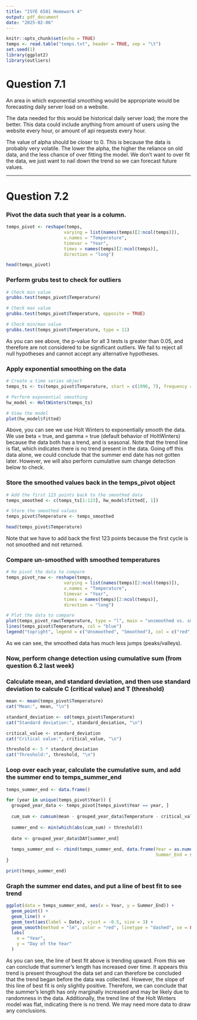 ```yaml
---
title: "ISYE 6501 Homework 4"
output: pdf_document
date: "2025-02-06"
---
```


```r
knitr::opts_chunk$set(echo = TRUE)
temps <- read.table("temps.txt", header = TRUE, sep = "\t")
set.seed(1)
library(ggplot2)
library(outliers)
```
# Question 7.1
An area in which exponential smoothing would be appropriate would be forecasting daily server load on a website.

The data needed for this would be historical daily server load; the more the better. This data could include anything from amount of users using the website every hour, or amount of api requests every hour.

The value of alpha should be closer to 0. This is because the data is probably very volatile. The lower the alpha, the higher the reliance on old data, and the less chance of over fitting the model. We don't want to over fit the data, we just want to nail down the trend so we can forecast future values.

---

# Question 7.2
### Pivot the data such that year is a column.
```r
temps_pivot <- reshape(temps, 
                      varying = list(names(temps)[2:ncol(temps)]), 
                      v.names = "Temperature", 
                      timevar = "Year", 
                      times = names(temps)[2:ncol(temps)], 
                      direction = "long")

head(temps_pivot)
```

### Perform grubs test to check for outliers
```r
# Check min value
grubbs.test(temps_pivot$Temperature)

# Check max value
grubbs.test(temps_pivot$Temperature, opposite = TRUE)

# Check min/max value
grubbs.test(temps_pivot$Temperature, type = 11)
```
As you can see above, the p-value for all 3 tests is greater than 0.05, and therefore are not considered to be significant outliers. We fail to reject all null hypotheses and cannot accept any alternative hypotheses.

### Apply exponential smoothing on the data
```r
# Create a time series object
temps_ts <- ts(temps_pivot$Temperature, start = c(1996, 7), frequency = 123)

# Perform exponential smoothing
hw_model <- HoltWinters(temps_ts)

# View the model
plot(hw_model$fitted)
```
Above, you can see we use Holt Winters to exponentially smooth the data. We use beta = true, and gamma = true (default behavior of HoltWinters) because the data both has a trend, and is seasonal. Note that the trend line is flat, which indicates there is no trend present in the data. Going off this data alone, we could conclude that the summer end date has not gotten later. However, we will also perform cumulative sum change detection below to check.

### Store the smoothed values back in the temps_pivot object
```r
# Add the first 123 points back to the smoothed data
temps_smoothed <- c(temps_ts[1:123], hw_model$fitted[, 1])

# Store the smoothed values
temps_pivot$Temperature <- temps_smoothed

head(temps_pivot$Temperature)
```
Note that we have to add back the first 123 points because the first cycle is not smoothed and not returned.

### Compare un-smoothed with smoothed temperatures
```r
# Re pivot the data to compare
temps_pivot_raw <- reshape(temps, 
                      varying = list(names(temps)[2:ncol(temps)]), 
                      v.names = "Temperature", 
                      timevar = "Year", 
                      times = names(temps)[2:ncol(temps)], 
                      direction = "long")

# Plot the data to compare
plot(temps_pivot_raw$Temperature, type = "l", main = "unsmoothed vs. smoothed temperatures", col = "red", xlab = "Days", ylab = "Temperature")
lines(temps_pivot$Temperature, col = "blue")
legend("topright", legend = c("Unsmoothed", "Smoothed"), col = c("red", "blue"), lty = 1)
```
As we can see, the smoothed data has much less jumps (peaks/valleys).

### Now, perform change detection using cumulative sum (from question 6.2 last week)
### Calculate mean, and standard deviation, and then use standard deviation to calcule C (critical value) and T (threshold)
```r
mean <- mean(temps_pivot$Temperature)
cat("Mean:", mean, "\n")

standard_deviation <- sd(temps_pivot$Temperature)
cat("Standard deviation:", standard_deviation, "\n")

critical_value <- standard_deviation
cat("Critical value:", critical_value, "\n")

threshold <- 5 * standard_deviation
cat("Threshold:", threshold, "\n")
```

### Loop over each year, calculate the cumulative sum, and add the summer end to temps_summer_end
```r
temps_summer_end <- data.frame()

for (year in unique(temps_pivot$Year)) {
  grouped_year_data <- temps_pivot[temps_pivot$Year == year, ]
  
  cum_sum <- cumsum(mean - grouped_year_data$Temperature - critical_value)
  
  summer_end <- min(which(abs(cum_sum) > threshold))
  
  date <- grouped_year_data$DAY[summer_end]
  
  temps_summer_end <- rbind(temps_summer_end, data.frame(Year = as.numeric(substring(year, 2)),
                                                         Summer_End = summer_end, Date = date))
}

print(temps_summer_end)
```

### Graph the summer end dates, and put a line of best fit to see trend
```r
ggplot(data = temps_summer_end, aes(x = Year, y = Summer_End)) +
  geom_point() +
  geom_line() +
  geom_text(aes(label = Date), vjust = -0.5, size = 3) +
  geom_smooth(method = "lm", color = "red", linetype = "dashed", se = FALSE) +
  labs(
    x = "Year",
    y = "Day of the Year"
  )
```
As you can see, the line of best fit above is trending upward. From this we can conclude that summer's length has increased over time. It appears this trend is present throughout the data set and can therefore be concluded that the trend began before the data was collected. However, the slope of this line of best fit is only slightly positive. Therefore, we can conclude that the summer's length has only marginally increased and may be likely due to randomness in the data. Additionally, the trend line of the Holt Winters model was flat, indicating there is no trend. We may need more data to draw any conclusions.